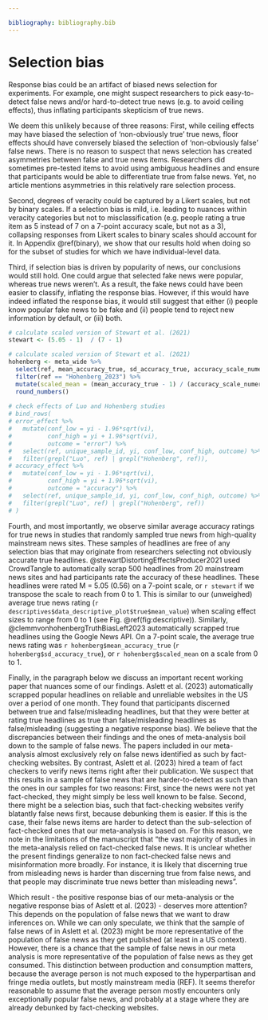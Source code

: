 ```yaml
---

bibliography: bibliography.bib
---
```


# Selection bias {#selection-bias}

Response bias could be an artifact of biased news selection for experiments. For example, one might suspect researchers to pick easy-to-detect false news and/or hard-to-detect true news (e.g. to avoid ceiling effects), thus inflating participants skepticism of true news.

We deem this unlikely because of three reasons: First, while ceiling effects may have biased the selection of 'non-obviously true' true news, floor effects should have conversely biased the selection of 'non-obviously false' false news. There is no reason to suspect that news selection has created asymmetries between false and true news items. Researchers did sometimes pre-tested items to avoid using ambiguous headlines and ensure that participants would be able to differentiate true from false news. Yet, no article mentions asymmetries in this relatively rare selection process.

Second, degrees of veracity could be captured by a Likert scales, but not by binary scales. If a selection bias is mild, i.e. leading to nuances within veracity categories but not to misclassification (e.g. people rating a true item as 5 instead of 7 on a 7-point accuracy scale, but not as a 3), collapsing responses from Likert scales to binary scales should account for it. In Appendix \@ref(binary), we show that our results hold when doing so for the subset of studies for which we have individual-level data.

Third, if selection bias is driven by popularity of news, our conclusions would still hold. One could argue that selected fake news were popular, whereas true news weren't. As a result, the fake news could have been easier to classify, inflating the response bias. However, if this would have indeed inflated the response bias, it would still suggest that either (i) people know popular fake news to be fake and (ii) people tend to reject new information by default, or (iii) both.

```r
# calculate scaled version of Stewart et al. (2021)
stewart <- (5.05 - 1)  / (7 - 1)

# calculate scaled version of Stewart et al. (2021)
hohenberg <- meta_wide %>% 
  select(ref, mean_accuracy_true, sd_accuracy_true, accuracy_scale_numeric) %>% 
  filter(ref == "Hohenberg_2023") %>% 
  mutate(scaled_mean = (mean_accuracy_true - 1) / (accuracy_scale_numeric - 1)) %>% 
  round_numbers()
  
# check effects of Luo and Hohenberg studies
# bind_rows(
# error_effect %>% 
#   mutate(conf_low = yi - 1.96*sqrt(vi), 
#          conf_high = yi + 1.96*sqrt(vi), 
#          outcome = "error") %>% 
#   select(ref, unique_sample_id, yi, conf_low, conf_high, outcome) %>% 
#   filter(grepl("Luo", ref) | grepl("Hohenberg", ref)), 
# accuracy_effect %>% 
#   mutate(conf_low = yi - 1.96*sqrt(vi), 
#          conf_high = yi + 1.96*sqrt(vi), 
#          outcome = "accuracy") %>% 
#   select(ref, unique_sample_id, yi, conf_low, conf_high, outcome) %>% 
#   filter(grepl("Luo", ref) | grepl("Hohenberg", ref))
# )
```

Fourth, and most importantly, we observe similar average accuracy ratings for true news in studies that randomly sampled true news from high-quality mainstream news sites. These samples of headlines are free of any selection bias that may originate from researchers selecting not obviously accurate true headlines. @stewartDistortingEffectsProducer2021 used CrowdTangle to automatically scrap 500 headlines from 20 mainstream news sites and had participants rate the accuracy of these headlines. These headlines were rated M = 5.05 (0.56) on a 7-point scale, or `r stewart` if we transpose the scale to reach from 0 to 1. This is similar to our (unweighed) average true news rating (`r  descriptives$data_descriptive_plot$true$mean_value`) when scaling effect sizes to range from 0 to 1 (see Fig. \@ref(fig:descriptive)). Similarly, @clemmvonhohenbergTruthBiasLeft2023 automatically scrapped true headlines using the Google News API. On a 7-point scale, the average true news rating was `r hohenberg$mean_accuracy_true` (`r hohenberg$sd_accuracy_true`), or `r hohenberg$scaled_mean` on a scale from 0 to 1.

Finally, in the paragraph below we discuss an important recent working paper that nuances some of our findings. Aslett et al. (2023) automatically scrapped popular headlines on reliable and unreliable websites in the US over a period of one month. They found that participants discerned between true and false/misleading headlines, but that they were better at rating true headlines as true than false/misleading headlines as false/misleading (suggesting a negative response bias). We believe that the discrepancies between their findings and the ones of meta-analysis boil down to the sample of false news. The papers included in our meta-analysis almost exclusively rely on false news identified as such by fact-checking websites. By contrast, Aslett et al. (2023) hired a team of fact checkers to verify news items right after their publication. We suspect that this results in a sample of false news that are harder-to-detect as such than the ones in our samples for two reasons: First, since the news were not yet fact-checked, they might simply be less well known to be false. Second, there might be a selection bias, such that fact-checking websites verify blatantly false news first, because debunking them is easier. If this is the case, their false news items are harder to detect than the sub-selection of fact-checked ones that our meta-analysis is based on. For this reason, we note in the limitations of the manuscript that “the vast majority of studies in the meta-analysis relied on fact-checked false news. It is unclear whether the present findings generalize to non fact-checked false news and misinformation more broadly. For instance, it is likely that discerning true from misleading news is harder than discerning true from false news, and that people may discriminate true news better than misleading news”.

Which result - the positive response bias of our meta-analysis or the negative response bias of Aslett et al. (2023) - deserves more attention? This depends on the population of false news that we want to draw inferences on. While we can only speculate, we think that the sample of false news of in Aslett et al. (2023) might be more representative of the population of false news as they get published (at least in a US context). However, there is a chance that the sample of false news in our meta analysis is more representative of the population of false news as they get consumed. This distinction between production and consumption matters, because the average person is not much exposed to the hyperpartisan and fringe media outlets, but mostly mainstream media (REF). It seems therefor reasonable to assume that the average person mostly encounters only exceptionally popular false news, and probably at a stage where they are already debunked by fact-checking websites.




